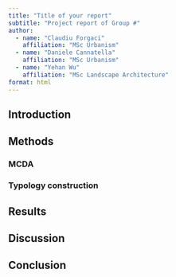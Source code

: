 ```yaml
---
title: "Title of your report"
subtitle: "Project report of Group #"
author:
  - name: "Claudiu Forgaci"
    affiliation: "MSc Urbanism"
  - name: "Daniele Cannatella"
    affiliation: "MSc Urbanism"
  - name: "Yehan Wu"
    affiliation: "MSc Landscape Architecture"
format: html
---
```


## Introduction

## Methods

### MCDA

### Typology construction

## Results

## Discussion

## Conclusion

